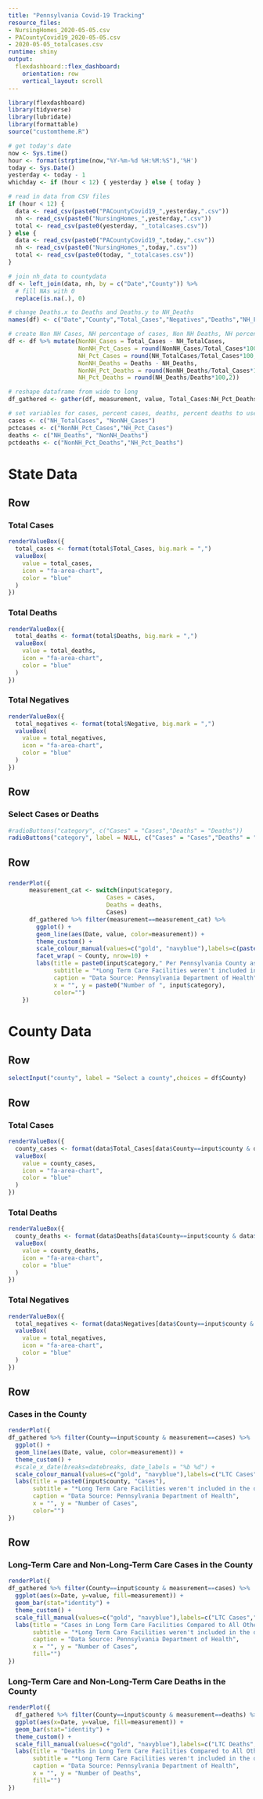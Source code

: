 ```yaml
---
title: "Pennsylvania Covid-19 Tracking"
resource_files:
- NursingHomes_2020-05-05.csv
- PACountyCovid19_2020-05-05.csv
- 2020-05-05_totalcases.csv
runtime: shiny
output:
  flexdashboard::flex_dashboard:
    orientation: row
    vertical_layout: scroll
---
```


```r
library(flexdashboard)
library(tidyverse)
library(lubridate)
library(formattable)
source("customtheme.R")
```

```r
# get today's date
now <- Sys.time()
hour <- format(strptime(now,"%Y-%m-%d %H:%M:%S"),'%H')
today <- Sys.Date()
yesterday <- today - 1
whichday <- if (hour < 12) { yesterday } else { today }
```

```r
# read in data from CSV files
if (hour < 12) {
  data <- read_csv(paste0("PACountyCovid19_",yesterday,".csv"))
  nh <- read_csv(paste0("NursingHomes_",yesterday,".csv")) 
  total <- read_csv(paste0(yesterday, "_totalcases.csv"))
} else {
  data <- read_csv(paste0("PACountyCovid19_",today,".csv"))
  nh <- read_csv(paste0("NursingHomes_",today,".csv"))
  total <- read_csv(paste0(today, "_totalcases.csv"))
}
```

```r
# join nh_data to countydata
df <- left_join(data, nh, by = c("Date","County")) %>% 
  # fill NAs with 0
  replace(is.na(.), 0)
```

```r
# change Deaths.x to Deaths and Deaths.y to NH_Deaths
names(df) <- c("Date","County","Total_Cases","Negatives","Deaths","NH_Facilities","NH_ResidentCases","NH_EmployeeCases","NH_Deaths","NH_TotalCases")

# create Non NH Cases, NH percentage of cases, Non NH Deaths, NH percentage of deaths
df <- df %>% mutate(NonNH_Cases = Total_Cases - NH_TotalCases,
                    NonNH_Pct_Cases = round(NonNH_Cases/Total_Cases*100,2),
                    NH_Pct_Cases = round(NH_TotalCases/Total_Cases*100,2),
                    NonNH_Deaths = Deaths - NH_Deaths,
                    NonNH_Pct_Deaths = round(NonNH_Deaths/Total_Cases*100,2),
                    NH_Pct_Deaths = round(NH_Deaths/Deaths*100,2))

# reshape dataframe from wide to long
df_gathered <- gather(df, measurement, value, Total_Cases:NH_Pct_Deaths, factor_key = TRUE)
```

```r
# set variables for cases, percent cases, deaths, percent deaths to use to select specific measurements
cases <- c("NH_TotalCases", "NonNH_Cases")
pctcases <- c("NonNH_Pct_Cases","NH_Pct_Cases")
deaths <- c("NH_Deaths", "NonNH_Deaths")
pctdeaths <- c("NonNH_Pct_Deaths","NH_Pct_Deaths")
```



State Data
=======================================================================
Row
-----------------------------------------------------------------------
### Total Cases {.value-box}
```r
renderValueBox({
  total_cases <- format(total$Total_Cases, big.mark = ",")
  valueBox(
    value = total_cases,
    icon = "fa-area-chart",
    color = "blue"
  )
})
```

### Total Deaths {.value-box}

```r
renderValueBox({
  total_deaths <- format(total$Deaths, big.mark = ",")
  valueBox(
    value = total_deaths,
    icon = "fa-area-chart",
    color = "blue"
  )
})
```

### Total Negatives {.value-box}

```r
renderValueBox({
  total_negatives <- format(total$Negative, big.mark = ",")
  valueBox(
    value = total_negatives,
    icon = "fa-area-chart",
    color = "blue"
  )
})
```

Row {data-height=50}
-----------------------------------------------------------------------
### Select Cases or Deaths 
```r
#radioButtons("category", c("Cases" = "Cases","Deaths" = "Deaths"))
radioButtons("category", label = NULL, c("Cases" = "Cases","Deaths" = "Deaths"), inline=TRUE)
```

Row 
-----------------------------------------------------------------------
### 
```r
renderPlot({
      measurement_cat <- switch(input$category,
                            Cases = cases,
                            Deaths = deaths,
                            Cases)
      df_gathered %>% filter(measurement==measurement_cat) %>%
        ggplot() +
        geom_line(aes(Date, value, color=measurement)) +
        theme_custom() +
        scale_colour_manual(values=c("gold", "navyblue"),labels=c(paste0("LTC ",input$category),paste0("Non-LTC ",input$category))) +
        facet_wrap( ~ County, nrow=10) +
        labs(title = paste0(input$category," Per Pennsylvania County as of ", whichday),
             subtitle = "*Long Term Care Facilities weren't included in the data until April 16",
             caption = "Data Source: Pennsylvania Department of Health",
             x = "", y = paste0("Number of ", input$category), 
             color="")
    })
```

County Data
=======================================================================
Row {data-height=100}
-----------------------------------------------------------------------
```r
selectInput("county", label = "Select a county",choices = df$County)
```

Row
-----------------------------------------------------------------------
### Total Cases {.value-box}

```r
renderValueBox({
  county_cases <- format(data$Total_Cases[data$County==input$county & data$Date==max(data$Date)], big.mark = ",")
  valueBox(
    value = county_cases,
    icon = "fa-area-chart",
    color = "blue"
  )
})
```

### Total Deaths {.value-box}

```r
renderValueBox({
  county_deaths <- format(data$Deaths[data$County==input$county & data$Date==max(data$Date)], big.mark = ",")
  valueBox(
    value = county_deaths,
    icon = "fa-area-chart",
    color = "blue"
  )
})
```

### Total Negatives {.value-box}

```r
renderValueBox({
  total_negatives <- format(data$Negatives[data$County==input$county & data$Date==max(data$Date)], big.mark = ",")
  valueBox(
    value = total_negatives,
    icon = "fa-area-chart",
    color = "blue"
  )
})
```

Row
-----------------------------------------------------------------------
### Cases in the County
```r
renderPlot({
df_gathered %>% filter(County==input$county & measurement==cases) %>%
  ggplot() +
  geom_line(aes(Date, value, color=measurement)) +
  theme_custom() +
  #scale_x_date(breaks=datebreaks, date_labels = "%b %d") +
  scale_colour_manual(values=c("gold", "navyblue"),labels=c("LTC Cases","Non-LTC Cases")) +
  labs(title = paste0(input$county, "Cases"),
       subtitle = "*Long Term Care Facilities weren't included in the data until April 16",
       caption = "Data Source: Pennsylvania Department of Health",
       x = "", y = "Number of Cases", 
       color="")
})
```

Row
-----------------------------------------------------------------------
### Long-Term Care and Non-Long-Term Care Cases in the County
```r
renderPlot({
df_gathered %>% filter(County==input$county & measurement==cases) %>%
  ggplot(aes(x=Date, y=value, fill=measurement)) +
  geom_bar(stat="identity") +
  theme_custom() +
  scale_fill_manual(values=c("gold", "navyblue"),labels=c("LTC Cases","Non-LTC Cases")) +
  labs(title = "Cases in Long Term Care Facilities Compared to All Others",
       subtitle = "*Long Term Care Facilities weren't included in the data until April 16",
       caption = "Data Source: Pennsylvania Department of Health", 
       x = "", y = "Number of Cases",
       fill="") 
})
```

### Long-Term Care and Non-Long-Term Care Deaths in the County
```r
renderPlot({
  df_gathered %>% filter(County==input$county & measurement==deaths) %>%
  ggplot(aes(x=Date, y=value, fill=measurement)) +
  geom_bar(stat="identity") +
  theme_custom() +
  scale_fill_manual(values=c("gold", "navyblue"),labels=c("LTC Deaths","Non-LTC Deaths")) +
  labs(title = "Deaths in Long Term Care Facilities Compared to All Others",
       subtitle = "*Long Term Care Facilities weren't included in the data until April 16",
       caption = "Data Source: Pennsylvania Department of Health", 
       x = "", y = "Number of Deaths",
       fill="") 
})
```


